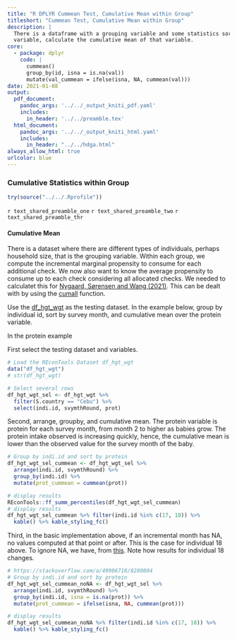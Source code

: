 ```yaml
---
title: "R DPLYR Cummean Test, Cumulative Mean within Group"
titleshort: "Cummean Test, Cumulative Mean within Group"
description: |
  There is a dataframe with a grouping variable and some statistics sorted by another within group
  variable, calculate the cumulative mean of that variable.
core:
  - package: dplyr
    code: |
      cummean()
      group_by(id, isna = is.na(val))
      mutate(val_cummean = ifelse(isna, NA, cummean(val)))
date: 2021-01-08
output:
  pdf_document:
    pandoc_args: '../../_output_kniti_pdf.yaml'
    includes:
      in_header: '../../preamble.tex'
  html_document:
    pandoc_args: '../../_output_kniti_html.yaml'
    includes:
      in_header: "../../hdga.html"
always_allow_html: true
urlcolor: blue
---
```


### Cumulative Statistics within Group

```r
try(source("../../.Rprofile"))
```

`r text_shared_preamble_one`
`r text_shared_preamble_two`
`r text_shared_preamble_thr`


#### Cumulative Mean

There is a dataset where there are different types of individuals, perhaps household size, that is the grouping variable. Within each group, we compute the incremental marginal propensity to consume for each additional check. We now also want to know the average propensity to consume up to each check considering all allocated checks. We needed to calculatet this for [Nygaard, Sørensen and Wang (2021)](https://papers.ssrn.com/sol3/papers.cfm?abstract_id=3691091). This can be dealt with by using the [cumall](https://dplyr.tidyverse.org/reference/cumall.html) function.

Use the [df_hgt_wgt](https://fanwangecon.github.io/REconTools/reference/df_hgt_wgt.html) as the testing dataset. In the example below, group by individual id, sort by survey month, and cumulative mean over the protein variable. 

In the protein example

First select the testing dataset and variables.

```r
# Load the REconTools Dataset df_hgt_wgt
data("df_hgt_wgt")
# str(df_hgt_wgt)

# Select several rows
df_hgt_wgt_sel <- df_hgt_wgt %>% 
  filter(S.country == "Cebu") %>%
  select(indi.id, svymthRound, prot)
```

Second, arrange, groupby, and cumulative mean. The protein variable is protein for each survey month, from month 2 to higher as babies grow. The protein intake observed is increasing quickly, hence, the cumulative mean is lower than the observed value for the survey month of the baby.

```r
# Group by indi.id and sort by protein
df_hgt_wgt_sel_cummean <- df_hgt_wgt_sel %>%
  arrange(indi.id, svymthRound) %>%
  group_by(indi.id) %>%
  mutate(prot_cummean = cummean(prot))

# display results
REconTools::ff_summ_percentiles(df_hgt_wgt_sel_cummean)
# display results
df_hgt_wgt_sel_cummean %>% filter(indi.id %in% c(17, 18)) %>% 
  kable() %>% kable_styling_fc()
```

Third, in the basic implementation above, if an incremental month has NA, no values computed at that point or after. This is the case for individual 18 above. To ignore NA, we have, from [this](https://stackoverflow.com/a/49906718/8280804). Note how results for individual 18 changes.

```r
# https://stackoverflow.com/a/49906718/8280804
# Group by indi.id and sort by protein
df_hgt_wgt_sel_cummean_noNA <- df_hgt_wgt_sel %>%
  arrange(indi.id, svymthRound) %>%
  group_by(indi.id, isna = is.na(prot)) %>%
  mutate(prot_cummean = ifelse(isna, NA, cummean(prot)))

# display results
df_hgt_wgt_sel_cummean_noNA %>% filter(indi.id %in% c(17, 18)) %>% 
  kable() %>% kable_styling_fc()
```
